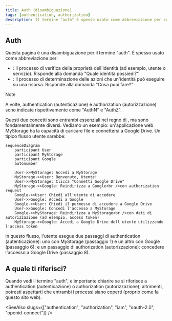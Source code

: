 ```yaml
---
title: Auth (disambiguazione)
tags: [authentication, authorization]
description: Il termine "auth" è spesso usato come abbreviazione per authentication (autenticazione) o authorization (autorizzazione). Questi concetti sono correlati ma fondamentalmente diversi.
---
```


## Auth

Questa pagina è una disambiguazione per il termine "auth". È spesso usato come abbreviazione per:

- <Ref slug="authentication" />: Il processo di verifica della proprietà dell'identità (ad esempio, utente o servizio). Risponde alla domanda "Quale identità possiedi?"
- <Ref slug="authorization" />: Il processo di determinazione delle azioni che un'identità può eseguire su una risorsa. Risponde alla domanda "Cosa puoi fare?"

> [!Note]
> A volte, authentication (autenticazione) e authorization (autorizzazione) sono indicate rispettivamente come "AuthN" e "AuthZ".

Questi due concetti sono entrambi essenziali nel regno di <Ref slug="iam" />, ma sono fondamentalmente diversi. Vediamo un esempio: un'applicazione web MyStorage ha la capacità di caricare file e connettersi a Google Drive. Un tipico flusso utente sarebbe:

```mermaid
sequenceDiagram
    participant User
    participant MyStorage
    participant Google
    autonumber

    User->>MyStorage: Accedi a MyStorage
    MyStorage->>User: Benvenuto, Utente!
    User->>MyStorage: Clicca "Connetti Google Drive"
    MyStorage->>Google: Reindirizza a Google<br />con authorization request
    Google->>User: Chiedi all'utente di accedere
    User->>Google: Accedi a Google
    Google->>User: Chiedi il permesso di accedere a Google Drive
    User->>Google: Concedi l'accesso a MyStorage
    Google->>MyStorage: Reindirizza a MyStorage<br />con dati di autorizzazione (ad esempio, access token)
    MyStorage->>Google: Accedi a Google Drive dell'utente utilizzando l'access token
```

In questo flusso, l'utente esegue due passaggi di authentication (autenticazione): uno con MyStorage (passaggio 1) e un altro con Google (passaggio 6); e un passaggio di authorization (autorizzazione): concedere l'accesso a Google Drive (passaggio 8).

## A quale ti riferisci?

Quando vedi il termine "auth", è importante chiarire se si riferisce a authentication (autenticazione) o authorization (autorizzazione); altrimenti, potresti aspettarti che entrambi i processi siano coperti (proprio come fa questo sito web).

<SeeAlso slugs={["authentication", "authorization", "iam", "oauth-2.0", "openid-connect"]} />